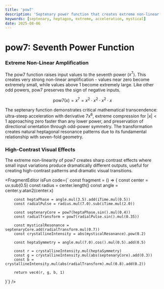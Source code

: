 ```yaml
---
title: 'pow7'
description: 'Septenary power function that creates extreme non-linear transformations through seventh-order polynomial dynamics'
keywords: [septenary, heptagon, extreme, acceleration, mystical]
date: 2025-08-06
---
```



# pow7: Seventh Power Function

### Extreme Non-Linear Amplification

The pow7 function raises input values to the seventh power ($x^7$). This creates very strong non-linear amplification - values near zero become extremely small, while values above 1 become extremely large. Like other odd powers, pow7 preserves the sign of negative inputs.

$$
\text{pow7}(x) = x^7 = x^2 \cdot x^2 \cdot x^2 \cdot x
$$

The septenary function demonstrates critical mathematical transcendence: ultra-steep acceleration with derivative $7x^6$, extreme compression for $|x| < 1$ approaching zero faster than any lower power, and preservation of directional orientation through odd-power symmetry. The transformation creates natural heptagonal resonance patterns due to its fundamental relationship with seven-fold geometry.

### High-Contrast Visual Effects

The extreme non-linearity of pow7 creates sharp contrast effects where small input variations produce dramatically different outputs, useful for creating high-contrast patterns and dramatic visual transitions.

<FragmentEditor
        isFun
        code={`
const fragment = () => {
        const center = uv.sub(0.5)
        const radius = center.length()
        const angle = center.y.atan2(center.x)

        const heptaPhase = angle.mul(3.5).add(iTime.mul(0.5))
        const radialPulse = radius.mul(7.0).sub(iTime.mul(2.0))

        const septenaryCore = pow7(heptaPhase.sin().mul(0.4))
        const radialTransform = pow7(radialPulse.sin().mul(0.35))

        const mysticalResonance = septenaryCore.add(radialTransform.mul(0.7))
        const crystallineIntensity = abs(mysticalResonance).pow(0.2)

        const heptaSymmetry = angle.mul(7.0).cos().mul(0.5).add(0.5)

        const r = crystallineIntensity.mul(heptaSymmetry)
        const g = crystallineIntensity.mul(abs(septenaryCore).add(0.3))
        const b = crystallineIntensity.mul(abs(radialTransform).mul(0.8).add(0.2))

        return vec4(r, g, b, 1)

}`}
/>

